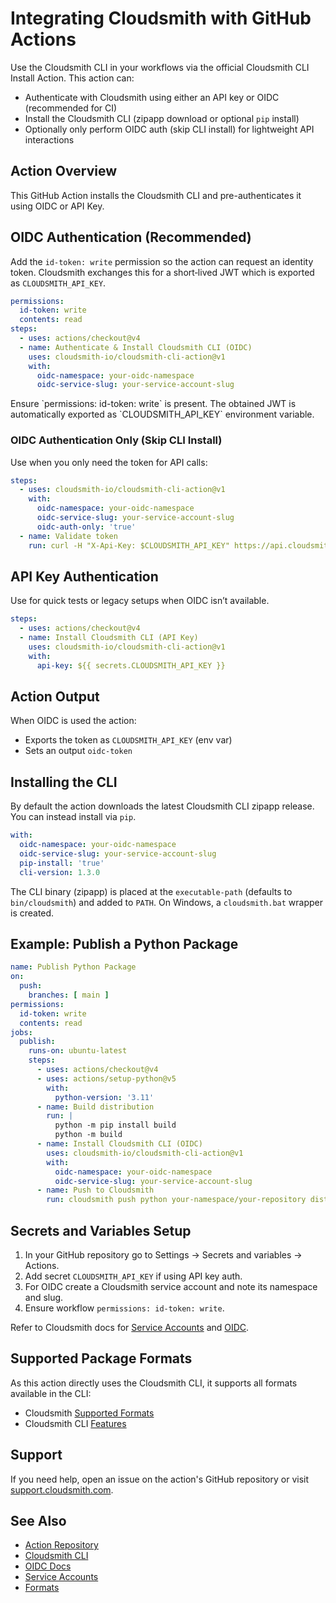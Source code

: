 
# Integrating Cloudsmith with GitHub Actions

Use the Cloudsmith CLI in your workflows via the official Cloudsmith CLI Install Action. This action can:

- Authenticate with Cloudsmith using either an API key or OIDC (recommended for CI)
- Install the Cloudsmith CLI (zipapp download or optional `pip` install)
- Optionally only perform OIDC auth (skip CLI install) for lightweight API interactions

<Card
  title="Cloudsmith CLI Install Action"
  description="Official GitHub Action to authenticate and install the Cloudsmith CLI"
  href="https://github.com/cloudsmith-io/cloudsmith-cli-action"
  linkText="View on GitHub"
  icon="utility/documentation"
/>

## Action Overview

This GitHub Action installs the Cloudsmith CLI and pre-authenticates it using OIDC or API Key.

## OIDC Authentication (Recommended)

Add the `id-token: write` permission so the action can request an identity token. Cloudsmith exchanges this for a short‑lived JWT which is exported as `CLOUDSMITH_API_KEY`.

```yaml
permissions:
  id-token: write
  contents: read
steps:
  - uses: actions/checkout@v4
  - name: Authenticate & Install Cloudsmith CLI (OIDC)
    uses: cloudsmith-io/cloudsmith-cli-action@v1
    with:
      oidc-namespace: your-oidc-namespace
      oidc-service-slug: your-service-account-slug
```

<Note variant="note" headline="OIDC Permissions & Token">
Ensure `permissions: id-token: write` is present. The obtained JWT is automatically exported as `CLOUDSMITH_API_KEY` environment variable.
</Note>

### OIDC Authentication Only (Skip CLI Install)

Use when you only need the token for API calls:

```yaml
steps:
  - uses: cloudsmith-io/cloudsmith-cli-action@v1
    with:
      oidc-namespace: your-oidc-namespace
      oidc-service-slug: your-service-account-slug
      oidc-auth-only: 'true'
  - name: Validate token
    run: curl -H "X-Api-Key: $CLOUDSMITH_API_KEY" https://api.cloudsmith.io/v1/user/self/
```

## API Key Authentication

Use for quick tests or legacy setups when OIDC isn’t available.

```yaml
steps:
  - uses: actions/checkout@v4
  - name: Install Cloudsmith CLI (API Key)
    uses: cloudsmith-io/cloudsmith-cli-action@v1
    with:
      api-key: ${{ secrets.CLOUDSMITH_API_KEY }}
```

## Action Output

When OIDC is used the action:

- Exports the token as `CLOUDSMITH_API_KEY` (env var)
- Sets an output `oidc-token`

## Installing the CLI

By default the action downloads the latest Cloudsmith CLI zipapp release. You can instead install via `pip`.

```yaml
with:
  oidc-namespace: your-oidc-namespace
  oidc-service-slug: your-service-account-slug
  pip-install: 'true'
  cli-version: 1.3.0
```

The CLI binary (zipapp) is placed at the `executable-path` (defaults to `bin/cloudsmith`) and added to `PATH`. On Windows, a `cloudsmith.bat` wrapper is created.

## Example: Publish a Python Package

```yaml
name: Publish Python Package
on:
  push:
    branches: [ main ]
permissions:
  id-token: write
  contents: read
jobs:
  publish:
    runs-on: ubuntu-latest
    steps:
      - uses: actions/checkout@v4
      - uses: actions/setup-python@v5
        with:
          python-version: '3.11'
      - name: Build distribution
        run: |
          python -m pip install build
          python -m build
      - name: Install Cloudsmith CLI (OIDC)
        uses: cloudsmith-io/cloudsmith-cli-action@v1
        with:
          oidc-namespace: your-oidc-namespace
          oidc-service-slug: your-service-account-slug
      - name: Push to Cloudsmith
        run: cloudsmith push python your-namespace/your-repository dist/*.tar.gz
```

## Secrets and Variables Setup

1. In your GitHub repository go to Settings → Secrets and variables → Actions.
2. Add secret `CLOUDSMITH_API_KEY` if using API key auth.
3. For OIDC create a Cloudsmith service account and note its namespace and slug.
4. Ensure workflow `permissions: id-token: write`.

Refer to Cloudsmith docs for [Service Accounts](/accounts-and-teams/service-accounts) and [OIDC](/authentication/openid-connect).

## Supported Package Formats

As this action directly uses the Cloudsmith CLI, it supports all formats available in the CLI:

- Cloudsmith [Supported Formats](/formats)
- Cloudsmith CLI [Features](https://github.com/cloudsmith-io/cloudsmith-cli#features)

## Support

If you need help, open an issue on the action's GitHub repository or visit [support.cloudsmith.com](https://support.cloudsmith.com/).

## See Also

 - [Action Repository](https://github.com/cloudsmith-io/cloudsmith-cli-action)
 - [Cloudsmith CLI](https://github.com/cloudsmith-io/cloudsmith-cli)
 - [OIDC Docs](/authentication/openid-connect)
 - [Service Accounts](/accounts-and-teams/service-accounts)
 - [Formats](/formats)


